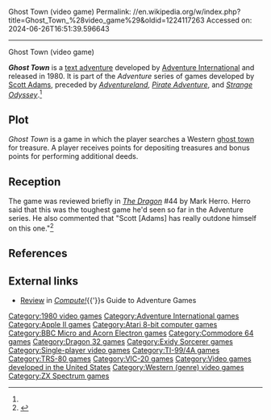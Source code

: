 Ghost Town (video game)
Permalink: //en.wikipedia.org/w/index.php?title=Ghost_Town_%28video_game%29&oldid=1224117263
Accessed on: 2024-06-26T16:51:39.596643



------
Ghost Town (video game)
{{Infobox video game
| title        = Ghost Town
| image        = Ghost Town Coverart.png
| caption      = 
| developer    = [[Adventure International]]
| publisher    = [[Adventure International]]
| designer     = [[Scott Adams (game designer)|Scott Adams]]
| series       = ''[[List of Scott Adams Adventure video games|Adventure]]''
| engine       = 
| released     = 1980

| genre        = [[Interactive fiction]]
| modes        = [[Single-player video game|Single-player]]
| platforms    = [[Apple II]], [[Atari 8-bit]], [[Acorn Electron]], [[BBC Micro]], [[Commodore 64]], [[Dragon 32/64]], [[Exidy Sorcerer]], [[TI-99/4A]], [[TRS-80]], [[VIC-20]], [[ZX Spectrum]]
}}

'''''Ghost Town''''' is a [[Interactive fiction|text adventure]] developed by [[Adventure International]] and released in 1980. It is part of the ''Adventure'' series of games developed by [[Scott Adams (game designer)|Scott Adams]], preceded by ''[[Adventureland (video game)|Adventureland]]'', ''[[Pirate Adventure]]'', and ''[[Strange Odyssey]]''.<ref name="Dragon44"/>

==Plot==
''Ghost Town'' is a game in which the player searches a Western [[ghost town]] for treasure. A player receives points for depositing treasures and bonus points for performing additional deeds.

==Reception==
The game was reviewed briefly in ''[[Dragon (magazine)|The Dragon]]'' #44 by Mark Herro.  Herro said that this was the toughest game he'd seen so far in the Adventure series.  He also commented that "Scott [Adams] has really outdone himself on this one."<ref name="Dragon44">{{cite journal
|title=The Electric Eye
|author=Herro, Mark
|journal=The Dragon
|issue=44
|date=December 1980
|pages=86–87}}</ref>

==References==
{{reflist}}

==External links==
*[https://archive.org/stream/Compute_s_Guide_to_Adventure_Games/Compute_s_Guide_to_Adventure_Games#page/n61/mode/2up Review] in ''[[Compute!]]''{{'}}s Guide to Adventure Games

{{Adventure International}}
[[Category:1980 video games]]
[[Category:Adventure International games]]
[[Category:Apple II games]]
[[Category:Atari 8-bit computer games]]
[[Category:BBC Micro and Acorn Electron games]]
[[Category:Commodore 64 games]]
[[Category:Dragon 32 games]]
[[Category:Exidy Sorcerer games]]
[[Category:Single-player video games]]
[[Category:TI-99/4A games]]
[[Category:TRS-80 games]]
[[Category:VIC-20 games]]
[[Category:Video games developed in the United States]]
[[Category:Western (genre) video games]]
[[Category:ZX Spectrum games]]